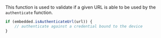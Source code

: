 This function is used to validate if a given URL is able to be used by the `authenticate` function.

```javascript
if (embedded.isAuthenticateUrl(url)) {
    // authenticate against a credential bound to the device
}
```
